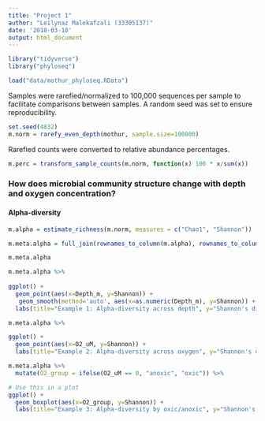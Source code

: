 ```yaml
---
title: "Project 1"
author: "Leilynaz Malekafzali (33305137)"
date: '2018-03-10'
output: html_document
---
```


```r
library("tidyverse")
library("phyloseq")
```


```r
load("data/mothur_phyloseq.RData")
```

Samples were rarefied/normalized to 100,000 sequences per sample to facilitate comparisons between samples. A random seed was set to ensure reproducibility.
```r
set.seed(4832)
m.norm = rarefy_even_depth(mothur, sample.size=100000)
```

Rarefied counts were converted to relative abundance percentages.
```r
m.perc = transform_sample_counts(m.norm, function(x) 100 * x/sum(x))
```

### How does microbial community structure change with depth and oxygen concentration?
#### Alpha-diversity
```r
m.alpha = estimate_richness(m.norm, measures = c("Chao1", "Shannon"))

m.meta.alpha = full_join(rownames_to_column(m.alpha), rownames_to_column(data.frame(m.perc@sam_data)), by = "rowname")

m.meta.alpha
```

```r
m.meta.alpha %>% 
  
ggplot() +
  geom_point(aes(x=Depth_m, y=Shannon)) +
   geom_smooth(method='auto', aes(x=as.numeric(Depth_m), y=Shannon)) +
  labs(title="Example 1: Alpha-diversity across depth", y="Shannon's diversity index", x="Depth (m)")
```

```r
m.meta.alpha %>% 

ggplot() +
  geom_point(aes(x=O2_uM, y=Shannon)) +
  labs(title="Example 2: Alpha-diversity across oxygen", y="Shannon's diversity index", x="Oxygen (uM)")
```

```r
m.meta.alpha %>% 
  mutate(O2_group = ifelse(O2_uM == 0, "anoxic", "oxic")) %>% 

# Use this in a plot
ggplot() +
  geom_boxplot(aes(x=O2_group, y=Shannon)) +
  labs(title="Example 3: Alpha-diversity by oxic/anoxic", y="Shannon's diversity index", x="Oxygen")
```
